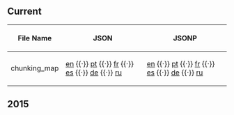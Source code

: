 ==Current==
{| class="wikitable sortable plainlinks"
! File Name
! JSON
! JSONP
|-
| chunking_map || [http://cdn.clubpenguin.com/play/en/web_service/game_configs/chunking_map.json en] {{·}} [http://cdn.clubpenguin.com/play/pt/web_service/game_configs/chunking_map.json pt] {{·}} [http://cdn.clubpenguin.com/play/fr/web_service/game_configs/chunking_map.json fr] {{·}} [http://cdn.clubpenguin.com/play/es/web_service/game_configs/chunking_map.json es] {{·}} [http://cdn.clubpenguin.com/play/de/web_service/game_configs/chunking_map.json de] {{·}} [http://cdn.clubpenguin.com/play/ru/web_service/game_configs/chunking_map.json ru] || [http://cdn.clubpenguin.com/play/en/web_service/game_configs/chunking_map.jsonp en] {{·}} [http://cdn.clubpenguin.com/play/pt/web_service/game_configs/chunking_map.jsonp pt] {{·}} [http://cdn.clubpenguin.com/play/fr/web_service/game_configs/chunking_map.jsonp fr] {{·}} [http://cdn.clubpenguin.com/play/es/web_service/game_configs/chunking_map.jsonp es] {{·}} [http://cdn.clubpenguin.com/play/de/web_service/game_configs/chunking_map.jsonp de] {{·}} [http://cdn.clubpenguin.com/play/ru/web_service/game_configs/chunking_map.jsonp ru]
|}
==2015==
{{2015GameConfigs|title=chunking_map}}